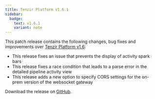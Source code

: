 ```yaml
---
title: Tenzir Platform v1.6.1
sidebar:
  badge:
    text: v1.6.1
    variant: note
---
```


This patch release contains the following changes, bug fixes and improvements
over [Tenzir Platform
v1.6](https://github.com/tenzir/platform/releases/tag/v1.6.0):

- This release fixes an issue that prevents the display of activity spark bars
- This release fixes a race condition that leads to a parse error in the
  detailed pipeline activity view
- This release adds a new option to specify CORS settings for the on-prem
  version of the websocket gateway

Download the release on [GitHub](https://github.com/tenzir/platform/releases/tag/v1.6.1).

